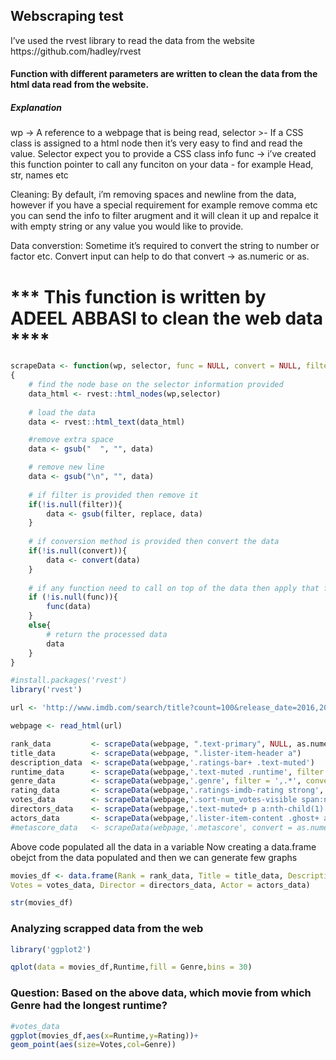 ## Webscraping test

I've used the rvest library to read the data from the website
https://github.com/hadley/rvest

#### Function with different parameters are written to clean the data from the html data read from the website.

##### Explanation

wp -> A reference to a webpage that is being read, 
selector >- If a CSS class is assigned to a html node then it's very easy to find and read the value. Selector expect you to provide a CSS class info
func -> i've created this function pointer to call any funciton on your data - for example Head, str, names etc 

Cleaning:
By default, i'm removing spaces and newline from the data, however if you have a special requirement for example remove comma etc you can send the info to filter arugment and it will clean it up and repalce it with empty string or any value you would like to provide.

Data converstion:
Sometime it's required to convert the string to number or factor etc. Convert input can help to do that
convert -> as.numeric or as.

# *** This function is written by ADEEL ABBASI to clean the web data ****

```r

scrapeData <- function(wp, selector, func = NULL, convert = NULL, filter = NULL, replace = "")
{
    # find the node base on the selector information provided
    data_html <- rvest::html_nodes(wp,selector)
  
    # load the data
    data <- rvest::html_text(data_html)

    #remove extra space
    data <- gsub("  ", "", data)

    # remove new line
    data <- gsub("\n", "", data)
  
    # if filter is provided then remove it
    if(!is.null(filter)){
        data <- gsub(filter, replace, data)
    }
    
    # if conversion method is provided then convert the data
    if(!is.null(convert)){
        data <- convert(data)
    }
    
    # if any function need to call on top of the data then apply that function and return the data
    if (!is.null(func)){
        func(data)
    }
    else{
        # return the processed data
        data
    }
}

```

```r
#install.packages('rvest')
library('rvest')

url <- 'http://www.imdb.com/search/title?count=100&release_date=2016,2016&title_type=feature'

webpage <- read_html(url)

rank_data         <- scrapeData(webpage, ".text-primary", NULL, as.numeric)
title_data        <- scrapeData(webpage, ".lister-item-header a")
description_data  <- scrapeData(webpage,'.ratings-bar+ .text-muted')
runtime_data      <- scrapeData(webpage,'.text-muted .runtime', filter = " min", convert = as.numeric)
genre_data        <- scrapeData(webpage,'.genre', filter = ',.*', convert = as.factor)
rating_data       <- scrapeData(webpage,'.ratings-imdb-rating strong', conver = as.numeric)
votes_data        <- scrapeData(webpage,'.sort-num_votes-visible span:nth-child(2)', filter = ",", as.numeric)
directors_data    <- scrapeData(webpage,'.text-muted+ p a:nth-child(1)', convert = as.factor)
actors_data       <- scrapeData(webpage,'.lister-item-content .ghost+ a', convert = as.factor)
#metascore_data   <- scrapeData(webpage,'.metascore', convert = as.numeric)

```

Above code populated all the data in a variable
Now creating a data.frame obejct from the data populated and then we can generate few graphs

```r
movies_df <- data.frame(Rank = rank_data, Title = title_data, Description = description_data, Runtime = runtime_data, Genre = genre_data, Rating = rating_data, 
Votes = votes_data, Director = directors_data, Actor = actors_data)

str(movies_df)

```


### Analyzing scrapped data from the web
```r

library('ggplot2')

qplot(data = movies_df,Runtime,fill = Genre,bins = 30)

```

### Question: Based on the above data, which movie from which Genre had the longest runtime?


```r
#votes_data
ggplot(movies_df,aes(x=Runtime,y=Rating))+
geom_point(aes(size=Votes,col=Genre))
```
